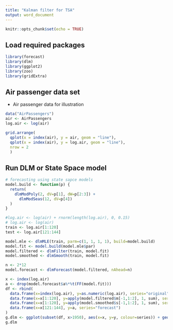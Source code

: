 ---
title: "Kalman filter for TSA"
output: word_document
---

```{r setup, include=FALSE}
knitr::opts_chunk$set(echo = TRUE)
```

## Load required packages
```{r message=FALSE, warning=FALSE}
library(forecast)
library(dlm)
library(ggplot2)
library(zoo)
library(gridExtra)
```

## Air passenger data set
* Air passenger data for illustration
```{r}
data("AirPassengers")
air <- AirPassengers
log.air <- log(air)

grid.arrange(
  qplot(x = index(air), y = air, geom = "line"),
  qplot(x = index(air), y = log.air, geom = "line"),
  nrow = 2
  )

```

## Run DLM or State Space model
```{r}
# forecasting using state sapce models
model.build <- function(p) {
  return(
    dlmModPoly(2, dV=p[1], dW=p[2:3]) + 
      dlmModSeas(12, dV=p[4])
  )
}

#log.air <- log(air) + rnorm(length(log.air), 0, 0.15)
# log.air <- log(air)
train <- log.air[1:120]
test <- log.air[121:144]

model.mle <- dlmMLE(train, parm=c(1, 1, 1, 1), build=model.build)
model.fit <- model.build(model.mle$par)
model.filtered <- dlmFilter(train, model.fit)
model.smoothed <- dlmSmooth(train, model.fit)

n <- 2*12
model.forecast <- dlmForecast(model.filtered, nAhead=n)

x <- index(log.air)
a <- drop(model.forecast$a%*%t(FF(model.fit)))
df <- rbind(
  data.frame(x=index(log.air), y=as.numeric(log.air), series="original"),
  data.frame(x=x[1:120], y=apply(model.filtered$m[-1,1:2], 1, sum), series="filtered"),
  data.frame(x=x[1:120], y=apply(model.smoothed$s[-1,1:2], 1, sum), series="smoothed"),
  data.frame(x=x[121:144], y=a, series="forecast")
)
g.dlm <- ggplot(subset(df, x>1950), aes(x=x, y=y, colour=series)) + geom_line()
g.dlm

```


